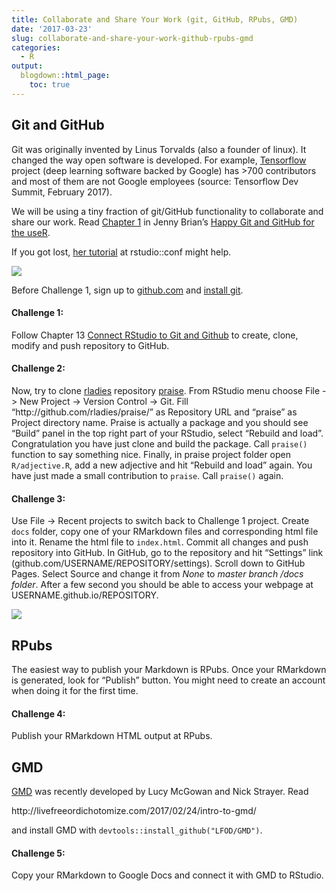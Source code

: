 ```yaml
---
title: Collaborate and Share Your Work (git, GitHub, RPubs, GMD)
date: '2017-03-23'
slug: collaborate-and-share-your-work-github-rpubs-gmd
categories:
  - R
output:
  blogdown::html_page:
    toc: true  
---
```


## Git and GitHub

Git was originally invented by Linus Torvalds (also a founder of linux). It changed the way open software is developed. For example, [Tensorflow](https://github.com/tensorflow/tensorflow) project (deep learning software backed by Google) has >700 contributors and most of them are not Google employees (source: Tensorflow Dev Summit, February 2017). 

We will be using a tiny fraction of git/GitHub functionality to collaborate and share our work. Read [Chapter 1](http://happygitwithr.com/big-picture.html) in Jenny Brian's [Happy Git and GitHub for the useR](http://happygitwithr.com/).

If you got lost, [her tutorial](https://www.rstudio.com/resources/videos/happy-git-and-gihub-for-the-user-tutorial/) at rstudio::conf might help. 

![](https://imgs.xkcd.com/comics/git.png)

Before Challenge 1, sign up to [github.com](https://github.com) and [install git](http://happygitwithr.com/install-git.html).

#### Challenge 1:

Follow Chapter 13 [Connect RStudio to Git and Github](http://happygitwithr.com/rstudio-git-github.html#make-a-new-repo-on-github) to create, clone, modify and push repository to GitHub.

#### Challenge 2:

Now, try to clone [rladies](https://github.com/rladies/) repository [praise](https://github.com/rladies/praise/). From RStudio menu choose File -> New Project -> 
Version Control -> Git. Fill "http://github.com/rladies/praise/" as Repository URL and "praise" as Project directory name. Praise is actually a package and you should see "Build" panel in the top right part of your RStudio, select "Rebuild and load". Congratulation you have just clone and build the package. Call `praise()` function to say something nice. Finally, in praise project folder open `R/adjective.R`, add a new adjective and hit "Rebuild and load" again. You have just made a small contribution to `praise`. Call `praise()` again.


#### Challenge 3:

Use File -> Recent projects to switch back to Challenge 1 project. Create `docs` folder, copy one of your RMarkdown files  and corresponding html file into it. Rename the html file to `index.html`. Commit all changes and push repository into GitHub. In GitHub, go to the repository and hit "Settings" link (github.com/USERNAME/REPOSITORY/settings). Scroll down to GitHub Pages. Select Source and change it from *None* to *master branch /docs folder*. After a few second you should be able to access your webpage at USERNAME.github.io/REPOSITORY.

![](https://imgs.xkcd.com/comics/git.png)

## RPubs

The easiest way to publish your Markdown is RPubs. Once your RMarkdown is generated, look for "Publish" button. You might need to create an account when doing it for the first time.

#### Challenge 4:

Publish your RMarkdown HTML output at RPubs.

## GMD

[GMD](https://github.com/LucyMcGowan/GMD) was recently developed by Lucy McGowan and Nick Strayer. Read

http://livefreeordichotomize.com/2017/02/24/intro-to-gmd/

and install GMD with `devtools::install_github("LFOD/GMD")`.

#### Challenge 5:

Copy your RMarkdown to Google Docs and connect it with GMD to RStudio.

